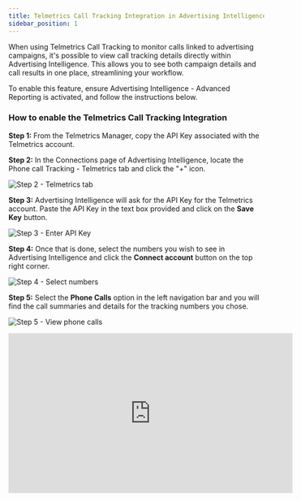 ```yaml
---
title: Telmetrics Call Tracking Integration in Advertising Intelligence
sidebar_position: 1
---
```


When using Telmetrics Call Tracking to monitor calls linked to advertising campaigns, it's possible to view call tracking details directly within Advertising Intelligence. This allows you to see both campaign details and call results in one place, streamlining your workflow.

To enable this feature, ensure Advertising Intelligence - Advanced Reporting is activated, and follow the instructions below.

### **How to enable the Telmetrics Call Tracking Integration**

**Step 1:** From the Telmetrics Manager, copy the API Key associated with the Telmetrics account.

**Step 2:** In the Connections page of Advertising Intelligence, locate the Phone call Tracking - Telmetrics tab and click the "+" icon.

![Step 2 - Telmetrics tab](/img/advertising-intelligence/telmetrics/step1.jpg)

**Step 3:** Advertising Intelligence will ask for the API Key for the Telmetrics account. Paste the API Key in the text box provided and click on the **Save Key** button.

![Step 3 - Enter API Key](/img/advertising-intelligence/telmetrics/step2.jpg)

**Step 4:** Once that is done, select the numbers you wish to see in Advertising Intelligence and click the **Connect account** button on the top right corner.

![Step 4 - Select numbers](/img/advertising-intelligence/telmetrics/step3.jpg)

**Step 5:** Select the **Phone Calls** option in the left navigation bar and you will find the call summaries and details for the tracking numbers you chose.

![Step 5 - View phone calls](/img/advertising-intelligence/telmetrics/step4.jpg)

<iframe 
  src="https://www.youtube-nocookie.com/embed/PXjKhU0Uy7w" 
  width="560" 
  height="315" 
  frameBorder="0" 
  allowFullScreen
></iframe>